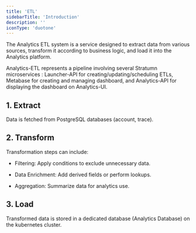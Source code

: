 ```yaml
---
title: 'ETL'
sidebarTitle: 'Introduction'
description: ''
iconType: 'duotone'
---
```


The Analytics ETL system is a service designed to extract data from various sources, transform it according to business logic, and load it into the Analytics platform.

Analytics-ETL represents a pipeline involving several Stratumn microservices : Launcher-API for creating/updating/scheduling ETLs, Metabase for creating and managing dashboard, and Analytics-API for displaying the dashboard on Analytics-UI.

## 1. Extract

Data is fetched from PostgreSQL databases (account, trace).

## 2. Transform

Transformation steps can include:

- Filtering: Apply conditions to exclude unnecessary data.

- Data Enrichment: Add derived fields or perform lookups.

- Aggregation: Summarize data for analytics use.

## 3. Load

Transformed data is stored in a dedicated database (Analytics Database) on the kubernetes cluster.
